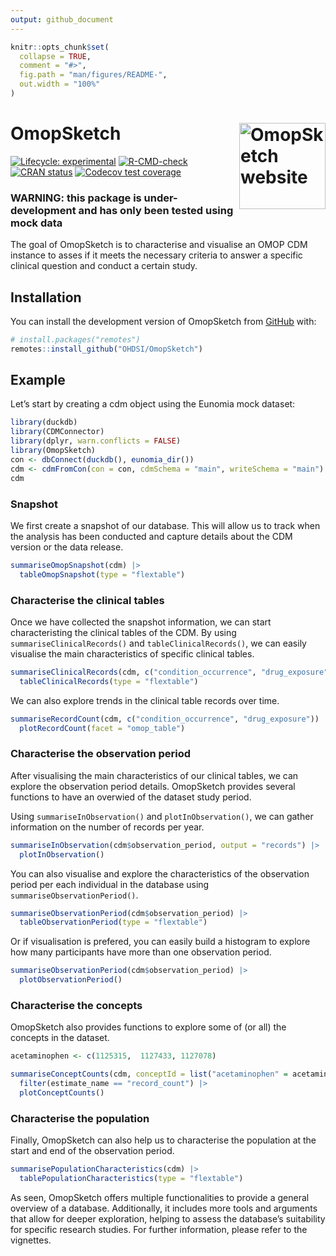 ```yaml
---
output: github_document
---
```


<!-- README.md is generated from README.Rmd. Please edit that file -->

```r
knitr::opts_chunk$set(
  collapse = TRUE,
  comment = "#>",
  fig.path = "man/figures/README-",
  out.width = "100%"
)
```

# OmopSketch <a href="https://OHDSI.github.io/OmopSketch/"><img src="man/figures/logo.png" align="right" height="138" alt="OmopSketch website" /></a>

<!-- badges: start -->
[![Lifecycle: experimental](https://img.shields.io/badge/lifecycle-experimental-orange.svg)](https://lifecycle.r-lib.org/articles/stages.html#experimental)
[![R-CMD-check](https://github.com/OHDSI/OmopSketch/actions/workflows/R-CMD-check.yaml/badge.svg)](https://github.com/OHDSI/OmopSketch/actions/workflows/R-CMD-check.yaml)
[![CRAN status](https://www.r-pkg.org/badges/version/OmopSketch)](https://CRAN.R-project.org/package=OmopSketch)
[![Codecov test coverage](https://codecov.io/gh/OHDSI/OmopSketch/branch/main/graph/badge.svg)](https://app.codecov.io/gh/OHDSI/OmopSketch?branch=main)
<!-- badges: end -->

### WARNING: this package is under-development and has only been tested using mock data

The goal of OmopSketch is to characterise and visualise an OMOP CDM instance to asses if it meets the necessary criteria to answer a specific clinical question and conduct a certain study.

## Installation

You can install the development version of OmopSketch from [GitHub](https://github.com/) with:

``` r
# install.packages("remotes")
remotes::install_github("OHDSI/OmopSketch")
```

## Example

Let's start by creating a cdm object using the Eunomia mock dataset:

```r
library(duckdb)
library(CDMConnector)
library(dplyr, warn.conflicts = FALSE)
library(OmopSketch)
con <- dbConnect(duckdb(), eunomia_dir())
cdm <- cdmFromCon(con = con, cdmSchema = "main", writeSchema = "main")
cdm
```
### Snapshot
We first create a snapshot of our database. This will allow us to track when the analysis has been conducted and capture details about the CDM version or the data release.
```r
summariseOmopSnapshot(cdm) |>
  tableOmopSnapshot(type = "flextable")
```


### Characterise the clinical tables
Once we have collected the snapshot information, we can start characteristing the clinical tables of the CDM. By using `summariseClinicalRecords()` and `tableClinicalRecords()`, we can easily visualise the main characteristics of specific clinical tables. 

```r
summariseClinicalRecords(cdm, c("condition_occurrence", "drug_exposure")) |>
  tableClinicalRecords(type = "flextable")
```

We can also explore trends in the clinical table records over time.

```r
summariseRecordCount(cdm, c("condition_occurrence", "drug_exposure")) |>
  plotRecordCount(facet = "omop_table")
```
### Characterise the observation period
After visualising the main characteristics of our clinical tables, we can explore the observation period details. OmopSketch provides several functions to have an overwied of the dataset study period.

Using `summariseInObservation()` and `plotInObservation()`, we can gather information on the number of records per year.

```r
summariseInObservation(cdm$observation_period, output = "records") |>
  plotInObservation()
```
You can also visualise and explore the characteristics of the observation period per each individual in the database using `summariseObservationPeriod()`. 
```r
summariseObservationPeriod(cdm$observation_period) |>
  tableObservationPeriod(type = "flextable")
```

Or if visualisation is prefered, you can easily build a histogram to explore how many participants have more than one observation period.
```r
summariseObservationPeriod(cdm$observation_period) |>
  plotObservationPeriod()
```

### Characterise the concepts
OmopSketch also provides functions to explore some of (or all) the concepts in the dataset.
```r
acetaminophen <- c(1125315,  1127433, 1127078)

summariseConceptCounts(cdm, conceptId = list("acetaminophen" = acetaminophen)) |>
  filter(estimate_name == "record_count") |> 
  plotConceptCounts()
```

### Characterise the population
Finally, OmopSketch can also help us to characterise the population at the start and end of the observation period.
```r
summarisePopulationCharacteristics(cdm) |>
  tablePopulationCharacteristics(type = "flextable")
```
As seen, OmopSketch offers multiple functionalities to provide a general overview of a database. Additionally, it includes more tools and arguments that allow for deeper exploration, helping to assess the database's suitability for specific research studies. For further information, please refer to the vignettes.

